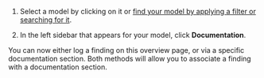 1. Select a model by clicking on it or [find your model by applying a filter or searching for it](/guide/model-inventory/working-with-model-inventory.qmd#search-filter-and-sort-models).

1. In the left sidebar that appears for your model, click **Documentation**. 

You can now either log a finding on this overview page, or via a specific documentation section. Both methods will allow you to associate a finding with a documentation section. 
